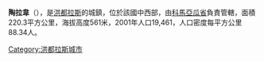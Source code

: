 '''陶拉韋'''（{{lang-es|Taulabé}}），是[[洪都拉斯|洪都拉斯]]的城鎮，位於該國中西部，由[[科馬亞瓜省|科馬亞瓜省]]負責管轄，面積220.3平方公里，海拔高度561米，2001年人口19,461，人口密度每平方公里88.34人。

{{coord|14|42|N|87|58|W|source:nlwiki_region:HN_scale:50000_type:adm2nd|display=title}}

{{Honduras-geo-stub}}
[[Category:洪都拉斯城市|Category:洪都拉斯城市]]